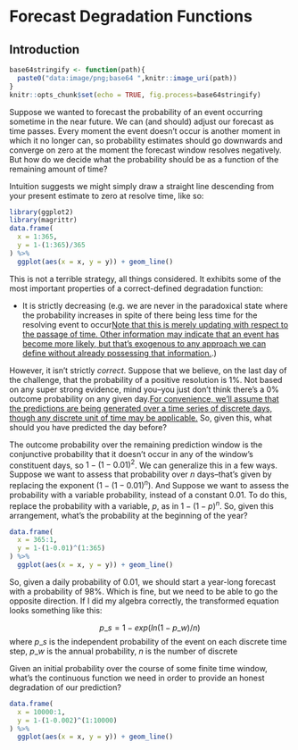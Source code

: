 # Forecast Degradation Functions

## Introduction

```r
base64stringify <- function(path){
  paste0("data:image/png;base64 ",knitr::image_uri(path))
}
knitr::opts_chunk$set(echo = TRUE, fig.process=base64stringify)
```

Suppose we wanted to forecast the probability of an event occurring sometime in the near future. We can (and should) adjust our forecast as time passes. Every moment the event doesn't occur is another moment in which it no longer can, so probability estimates should go downwards and converge on zero at the moment the forecast window resolves negatively. But how do we decide what the probability should be as a function of the remaining amount of time?

Intuition suggests we might simply draw a straight line descending from your present estimate to zero at resolve time, like so:

```r
library(ggplot2)
library(magrittr)
data.frame(
  x = 1:365,
  y = 1-(1:365)/365
) %>%
  ggplot(aes(x = x, y = y)) + geom_line()
```

This is not a terrible strategy, all things considered. It exhibits some of the most important properties of a correct-defined degradation function:

* It is strictly decreasing (e.g. we are never in the paradoxical state where the probability increases in spite of there being less time for the resolving event to occur[Note that this is merely updating with respect to the passage of time. Other information may indicate that an event has become more likely, but that's exogenous to any approach we can define without already possessing that information.](sidenote).)

However, it isn't strictly *correct*. Suppose that we believe, on the last day of the challenge, that the probability of a positive resolution is 1%. Not based on any super strong evidence, mind you--you just don't think there's a 0% outcome probability on any given day.[For convenience, we'll assume that the predictions are being generated over a time series of discrete days, though any discrete unit of time may be applicable.](sidenote) So, given this, what should you have predicted the day before?

The outcome probability over the remaining prediction window is the conjunctive probability that it doesn't occur in any of the window's constituent days, so $1-(1-0.01)^2$. We can generalize this in a few ways. Suppose we want to assess that probability over $n$ days--that's given by replacing the exponent ($1-(1-0.01)^n$). And Suppose we want to assess the probability with a variable probability, instead of a constant 0.01. To do this, replace the probability with a variable, $p$, as in $1-(1-p)^n$. So, given this arrangement, what's the probability at the beginning of the year?

```r
data.frame(
  x = 365:1,
  y = 1-(1-0.01)^(1:365)
) %>%
  ggplot(aes(x = x, y = y)) + geom_line()
```

So, given a daily probability of 0.01, we should start a year-long forecast with a probability of 98%. Which is fine, but we need to be able to go the opposite direction. If I did my algebra correctly, the transformed equation looks something like this:

$$p\_s=1-exp(ln(1-p\_w)/n)$$
where $p\_s$ is the independent probability of the event on each discrete time step, $p\_w$ is the annual probability, $n$ is the number of discrete

Given an initial probability over the course of some finite time window, what's the continuous function we need in order to provide an honest degradation of our prediction?

```r
data.frame(
  x = 10000:1,
  y = 1-(1-0.002)^(1:10000)
) %>%
  ggplot(aes(x = x, y = y)) + geom_line()
```
